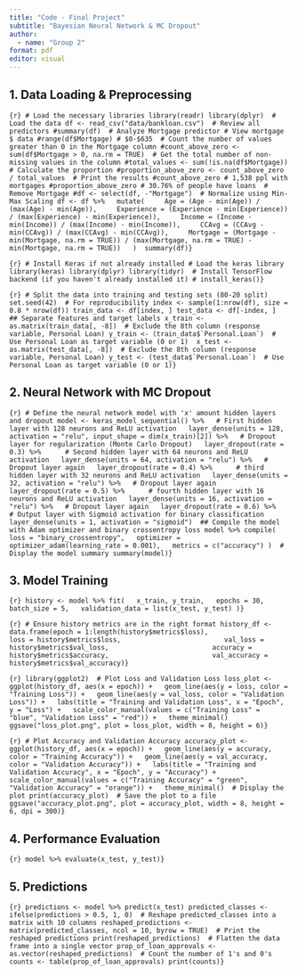 ```yaml
---
title: "Code - Final Project"
subtitle: "Bayesian Neural Network & MC Dropout"
author: 
  - name: "Group 2"
format: pdf
editor: visual
---
```


## 1. Data Loading & Preprocessing

```{r} # Load the necessary libraries library(readr) library(dplyr)  # Load the data df <- read_csv("data/bankloan.csv")  # Review all predictors #summary(df)  # Analyze Mortgage predictor # View mortgage $ data #range(df$Mortgage) # $0-$635  # Count the number of values greater than 0 in the Mortgage column #count_above_zero <- sum(df$Mortgage > 0, na.rm = TRUE)  # Get the total number of non-missing values in the column #total_values <- sum(!is.na(df$Mortgage))  # Calculate the proportion #proportion_above_zero <- count_above_zero / total_values  # Print the results #count_above_zero # 1,538 ppl with mortgages #proportion_above_zero # 30.76% of people have loans  # Remove Mortgage #df <- select(df, -"Mortgage")  # Normalize using Min-Max Scaling df <- df %>%   mutate(     Age = (Age - min(Age)) / (max(Age) - min(Age)),     Experience = (Experience - min(Experience)) / (max(Experience) - min(Experience)),     Income = (Income - min(Income)) / (max(Income) - min(Income)),     CCAvg = (CCAvg - min(CCAvg)) / (max(CCAvg) - min(CCAvg)),     Mortgage = (Mortgage - min(Mortgage, na.rm = TRUE)) / (max(Mortgage, na.rm = TRUE) - min(Mortgage, na.rm = TRUE))   )  summary(df)}
```

```{r} # Install Keras if not already installed # Load the keras library library(keras) library(dplyr) library(tidyr)  # Install TensorFlow backend (if you haven't already installed it) # install_keras()}
```

```{r} # Split the data into training and testing sets (80-20 split) set.seed(42)  # For reproducibility index <- sample(1:nrow(df), size = 0.8 * nrow(df)) train_data <- df[index, ] test_data <- df[-index, ]  ## Separate features and target labels x_train <- as.matrix(train_data[, -8])  # Exclude the 8th column (response variable, Personal Loan) y_train <- (train_data$`Personal.Loan`)  # Use Personal Loan as target variable (0 or 1)  x_test <- as.matrix(test_data[, -8])  # Exclude the 8th column (response variable, Personal Loan) y_test <- (test_data$`Personal.Loan`)  # Use Personal Loan as target variable (0 or 1)}
```

## 2. Neural Network with MC Dropout

```{r} # Define the neural network model with 'x' amount hidden layers and dropout model <- keras_model_sequential() %>%   # First hidden layer with 128 neurons and ReLU activation   layer_dense(units = 128, activation = "relu", input_shape = dim(x_train)[2]) %>%   # Dropout layer for regularization (Monte Carlo Dropout)   layer_dropout(rate = 0.3) %>%      # Second hidden layer with 64 neurons and ReLU activation   layer_dense(units = 64, activation = "relu") %>%   # Dropout layer again   layer_dropout(rate = 0.4) %>%      # third hidden layer with 32 neurons and ReLU activation   layer_dense(units = 32, activation = "relu") %>%   # Dropout layer again   layer_dropout(rate = 0.5) %>%      # fourth hidden layer with 16 neurons and ReLU activation   layer_dense(units = 16, activation = "relu") %>%   # Dropout layer again   layer_dropout(rate = 0.6) %>%      # Output layer with Sigmoid activation for binary classification   layer_dense(units = 1, activation = "sigmoid")  ## Compile the model with Adam optimizer and binary crossentropy loss model %>% compile(   loss = "binary_crossentropy",   optimizer = optimizer_adam(learning_rate = 0.001),   metrics = c("accuracy") )  # Display the model summary summary(model)}
```

## 3. **Model Training**

```{r} history <- model %>% fit(   x_train, y_train,   epochs = 30,   batch_size = 5,   validation_data = list(x_test, y_test) )}
```

```{r} # Ensure history metrics are in the right format history_df <- data.frame(epoch = 1:length(history$metrics$loss),                          loss = history$metrics$loss,                          val_loss = history$metrics$val_loss,                          accuracy = history$metrics$accuracy,                          val_accuracy = history$metrics$val_accuracy)}
```

```{r} library(ggplot2)  # Plot Loss and Validation Loss loss_plot <- ggplot(history_df, aes(x = epoch)) +   geom_line(aes(y = loss, color = "Training Loss")) +   geom_line(aes(y = val_loss, color = "Validation Loss")) +   labs(title = "Training and Validation Loss", x = "Epoch", y = "Loss") +   scale_color_manual(values = c("Training Loss" = "blue", "Validation Loss" = "red")) +   theme_minimal()  ggsave("loss_plot.png", plot = loss_plot, width = 8, height = 6)}
```

```{r} # Plot Accuracy and Validation Accuracy accuracy_plot <- ggplot(history_df, aes(x = epoch)) +   geom_line(aes(y = accuracy, color = "Training Accuracy")) +   geom_line(aes(y = val_accuracy, color = "Validation Accuracy")) +   labs(title = "Training and Validation Accuracy", x = "Epoch", y = "Accuracy") +   scale_color_manual(values = c("Training Accuracy" = "green", "Validation Accuracy" = "orange")) +   theme_minimal()  # Display the plot print(accuracy_plot)  # Save the plot to a file ggsave("accuracy_plot.png", plot = accuracy_plot, width = 8, height = 6, dpi = 300)}
```

## 4. **Performance Evaluation**

```{r} model %>% evaluate(x_test, y_test)}
```

## 5. Predictions

```{r} predictions <- model %>% predict(x_test) predicted_classes <- ifelse(predictions > 0.5, 1, 0)  # Reshape predicted_classes into a matrix with 10 columns reshaped_predictions <- matrix(predicted_classes, ncol = 10, byrow = TRUE)  # Print the reshaped predictions print(reshaped_predictions)  # Flatten the data frame into a single vector prop_of_loan_approvals <- as.vector(reshaped_predictions)  # Count the number of 1's and 0's counts <- table(prop_of_loan_approvals) print(counts)}
```
